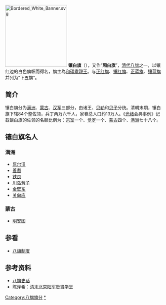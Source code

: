{{no footnotes|time=2018-08-06T12:09:59+00:00}}
[[File:Bordered_White_Banner.svg|200px]]
{{Contains Manchu text}}
{{Hatnote|此条目的主題是八旗旗分。关于正白旗包衣，参见：[[下五旗包衣|下五旗包衣]]。}}
'''镶白旗'''（{{lang-mnc|ᡴᡠᠪᡠᡥᡝ<br>ᡧᠠᠩᡤᡳᠶᠠᠨ<br>ᡤᡡᠰᠠ|v=kubuhe šanggiyan gūsa|a=kubuhe xanggiyan gvsa}}），又作“'''厢白旗'''”，[[清代|清代]][[八旗|八旗]]之一，以镶红边的白色旗帜而得名，旗主為[[和碩肅親王|和碩肅親王]]。与[[正红旗|正红旗]]、[[镶红旗|镶红旗]]、[[正蓝旗_(八旗制度)|正蓝旗]]、[[镶蓝旗|镶蓝旗]]并列为“下五旗”。

==简介==
镶白旗分为[[八旗制度|满洲]]、[[蒙古八旗|蒙古]]、[[汉军八旗|汉军]]三部分，由诸王、[[贝勒|贝勒]]和[[贝子|贝子]]分统。清朝末期，镶白旗下辖84个整佐领，兵丁两万六千人，家眷总人口约13万人。《[[光绪|光绪]]会典事例》记载镶白旗的佐领的名额比例为：[[清朝宗室|宗室]]一个、[[觉罗|觉罗]]一个、[[蒙古|蒙古]]四个、[[满洲|满洲]]七十八个。

==镶白旗名人==
===满洲===                                                                                                                                   

*[[扈尔汉|扈尔汉]]
*[[善耆|善耆]]
*[[铁良|铁良]]
*[[川岛芳子|川岛芳子]]
*[[金壁东|金壁东]]
*[[关向应|关向应]]

===蒙古===
*[[明安图|明安图]]

==参看==
*[[八旗制度|八旗制度]]

==参考资料==
*[https://web.archive.org/web/20100413170238/http://www.lndangan.gov.cn/HTML/index.html 八旗史话]
*陈泽希：[http://szb.bjedu.cn/d4-3-05-5.htm 清末北京陆军贵胄学堂]{{dead link|date=十一月 2017 |bot=InternetArchiveBot }}
{{八旗}}
[[Category:八旗旗分|Category:八旗旗分]]
[[Category:镶白旗|*]]